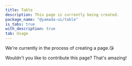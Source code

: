 ```yaml
---
title: Table
description: This page is currently being created.
package_name: "@yamada-ui/table"
is_tabs: true
with_description: true
tab: Usage
---
```


We're currently in the process of creating a page.😘

Wouldn't you like to contribute this page? That's amazing!
